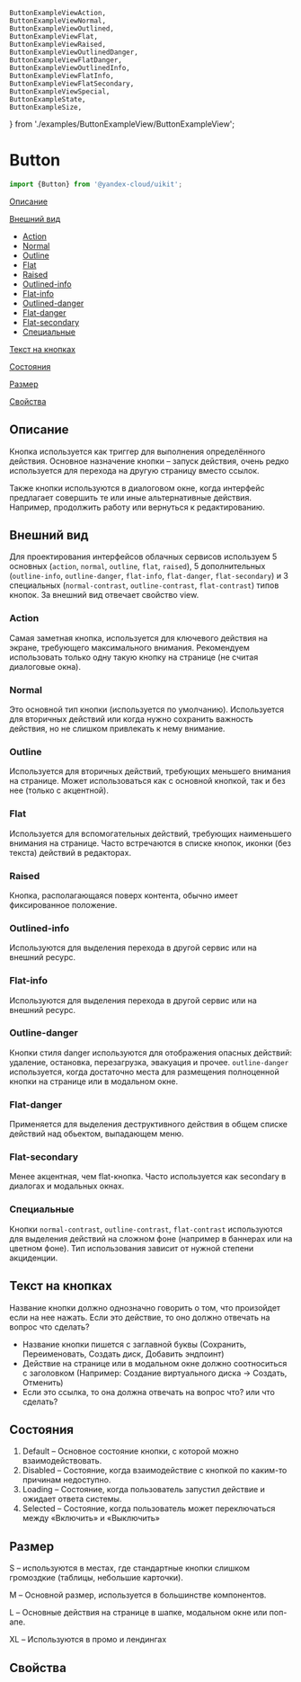     ButtonExampleViewAction,
    ButtonExampleViewNormal,
    ButtonExampleViewOutlined,
    ButtonExampleViewFlat,
    ButtonExampleViewRaised,
    ButtonExampleViewOutlinedDanger,
    ButtonExampleViewFlatDanger,
    ButtonExampleViewOutlinedInfo,
    ButtonExampleViewFlatInfo,
    ButtonExampleViewFlatSecondary,
    ButtonExampleViewSpecial,
    ButtonExampleState,
    ButtonExampleSize,
} from './examples/ButtonExampleView/ButtonExampleView';

# Button

```ts
import {Button} from '@yandex-cloud/uikit';
```

[Описание](#описание)

[Внешний вид](#внешний-вид)

- [Action](#action)
- [Normal](#normal)
- [Outline](#outline)
- [Flat](#flat)
- [Raised](#raised)
- [Outlined-info](#outlined-info)
- [Flat-info](#flat-info)
- [Outlined-danger](#outlined-danger)
- [Flat-danger](#flat-danger)
- [Flat-secondary](#flat-secondary)
- [Специальные](#специальные)

[Текст на кнопках](#текст-на-кнопках)

[Состояния](#состояния)

[Размер](#размер)

[Свойства](#свойства)

## Описание
Кнопка используется как триггер для выполнения определённого действия.
Основное назначение кнопки – запуск действия, очень редко используется для перехода на другую страницу вместо ссылок.

Также кнопки используются в диалоговом окне, когда интерфейс предлагает совершить те или иные альтернативные действия.
Например, продолжить работу или вернуться к редактированию.

## Внешний вид
Для проектирования интерфейсов облачных сервисов используем 5 основных (`action`, `normal`, `outline`, `flat`, `raised`),
5 дополнительных (`outline-info`, `outline-danger`, `flat-info`, `flat-danger`, `flat-secondary`) и 3 специальных (`normal-contrast`, `outline-contrast`, `flat-contrast`) типов кнопок.
За внешний вид отвечает свойство view.

### Action
Самая заметная кнопка, используется для ключевого действия на экране, требующего максимального внимания.
Рекомендуем использовать только одну такую кнопку на странице (не считая диалоговые окна).

<Source language="tsx" code={ButtonExampleViewAction.code}/>
<ButtonExampleViewAction/>

### Normal
Это основной тип кнопки (используется по умолчанию). Используется для вторичных действий или когда нужно сохранить важность действия,
но не слишком привлекать к нему внимание.

<Source language="tsx" code={ButtonExampleViewNormal.code}/>
<ButtonExampleViewNormal/>

### Outline
Используется для вторичных действий, требующих меньшего внимания на странице. Может использоваться как с основной кнопкой, так и без нее (только с акцентной).

<Source language="tsx" code={ButtonExampleViewOutlined.code}/>
<ButtonExampleViewOutlined/>

### Flat
Используется для вспомогательных действий, требующих наименьшего внимания на странице. Часто встречаются в списке кнопок, иконки (без текста) действий в редакторах.

<Source language="tsx" code={ButtonExampleViewFlat.code}/>
<ButtonExampleViewFlat/>

### Raised
Кнопка, располагающаяся поверх контента, обычно имеет фиксированное положение.

<Source language="tsx" code={ButtonExampleViewRaised.code}/>
<ButtonExampleViewRaised/>

### Outlined-info
Используются для выделения перехода в другой сервис или на внешний ресурс.

<Source language="tsx" code={ButtonExampleViewOutlinedInfo.code}/>
<ButtonExampleViewOutlinedInfo/>

### Flat-info
Используются для выделения перехода в другой сервис или на внешний ресурс.

<Source language="tsx" code={ButtonExampleViewFlatInfo.code}/>
<ButtonExampleViewFlatInfo/>

### Outline-danger
Кнопки стиля danger используются для отображения опасных действий: удаление, остановка, перезагрузка, эвакуация и прочее.
`outline-danger` используется, когда достаточно места для размещения полноценной кнопки на странице или в модальном окне.

<Source language="tsx" code={ButtonExampleViewOutlinedDanger.code}/>
<ButtonExampleViewOutlinedDanger/>

### Flat-danger
Применяется для выделения деструктивного действия в общем списке действий над обьектом, выпадающем меню.

<Source language="tsx" code={ButtonExampleViewFlatDanger.code}/>
<ButtonExampleViewFlatDanger/>

### Flat-secondary
Менее акцентная, чем flat-кнопка. Часто используется как secondary в диалогах и модальных окнах.

<Source language="tsx" code={ButtonExampleViewFlatSecondary.code}/>
<ButtonExampleViewFlatSecondary/>

### Специальные
Кнопки `normal-contrast`, `outline-contrast`, `flat-contrast` используются для выделения действий на сложном фоне (например в баннерах или на цветном фоне).
Тип использования зависит от нужной степени акциденции.

<Source language="tsx" code={ButtonExampleViewSpecial.code}/>
<ButtonExampleViewSpecial/>

## Текст на кнопках
Название кнопки должно однозначно говорить о том, что произойдет если на нее нажать. Если это действие, то оно должно отвечать на вопрос что сделать?

- Название кнопки пишется с заглавной буквы (Сохранить, Переименовать, Создать диск, Добавить эндпоинт)
- Действие на странице или в модальном окне должно соотноситься с заголовком (Например: Создание виртуального диска → Создать, Отменить)
- Если это ссылка, то она должна отвечать на вопрос что? или что сделать?

## Состояния
<ButtonExampleState/>

1. Default – Основное состояние кнопки, с которой можно взаимодействовать.
2. Disabled – Состояние, когда взаимодействие с кнопкой по каким-то причинам недоступно.
3. Loading – Состояние, когда пользователь запустил действие и ожидает ответа системы.
4. Selected – Состояние, когда пользователь может переключаться между «Включить» и «Выключить»

## Размер
<ButtonExampleSize/>

S – используются в местах, где стандартные кнопки слишком громоздкие (таблицы, небольшие карточки).

M – Основной размер, используется в большинстве компонентов.

L – Основные действия на странице в шапке, модальном окне или поп-апе.

XL – Используются в промо и лендингах

## Свойства
<Props/>
